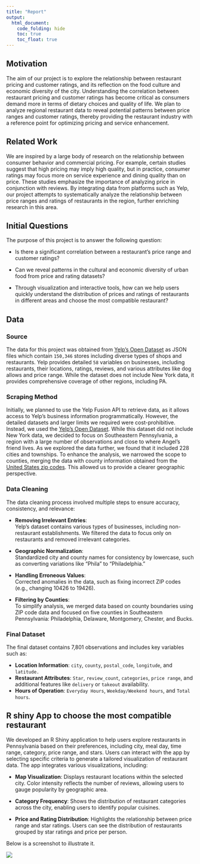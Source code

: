 ```yaml
---
title: "Report"
output: 
  html_document:
    code_folding: hide
    toc: true
    toc_float: true
---
```

## **Motivation**
The aim of our project is to explore the relationship between restaurant pricing and customer ratings, and its reflection on the food culture and economic diversity of the city. Understanding the correlation between restaurant pricing and customer ratings has become critical as consumers demand more in terms of dietary choices and quality of life. We plan to analyze regional restaurant data to reveal potential patterns between price ranges and customer ratings, thereby providing the restaurant industry with a reference point for optimizing pricing and service enhancement.

## **Related Work**
We are inspired by a large body of research on the relationship between consumer behavior and commercial pricing. For example, certain studies suggest that high pricing may imply high quality, but in practice, consumer ratings may focus more on service experience and dining quality than on price. These studies emphasize the importance of analyzing price in conjunction with reviews. By integrating data from platforms such as Yelp, our project attempts to systematically analyze the relationship between price ranges and ratings of restaurants in the region, further enriching research in this area.


## **Initial Questions**
The purpose of this project is to answer the following question:

- Is there a significant correlation between a restaurant's price range and customer ratings?

- Can we reveal patterns in the cultural and economic diversity of urban food from price and rating datasets?

- Through visualization and interactive tools, how can we help users quickly understand the distribution of prices and ratings of restaurants in different areas and choose the most compatible restaurant?

## **Data**
### **Source**
  The data for this project was obtained from [Yelp's Open Dataset](https://www.yelp.com/dataset) as JSON files which contain `150,346` stores including diverse types of shops and restaurants. Yelp provides detailed `58` variables on businesses, including restaurants, their locations, ratings, reviews, and various attributes like dog allows and price range. While the dataset does not include New York data, it provides comprehensive coverage of other regions, including PA.

### **Scraping Method**
  Initially, we planned to use the Yelp Fusion API to retrieve data, as it allows access to Yelp’s business information programmatically. However, the detailed datasets and larger limits we required were cost-prohibitive. Instead, we used the [Yelp's Open Dataset](https://www.yelp.com/dataset). While this dataset did not include New York data, we decided to focus on Southeastern Pennsylvania, a region with a large number of observations and close to where Angel’s friend lives.
As we explored the data further, we found that it included 228 cities and townships. To enhance the analysis, we narrowed the scope to counties, merging the data with county information obtained from the [United States zip codes ](https://www.unitedstateszipcodes.org/pa/). This allowed us to provide a clearer geographic perspective.

### **Data Cleaning**
The data cleaning process involved multiple steps to ensure accuracy, consistency, and relevance:

- **Removing Irrelevant Entries**:  
  Yelp’s dataset contains various types of businesses, including non-restaurant establishments. We filtered the data to focus only on restaurants and removed irrelevant categories.

- **Geographic Normalization**:  
  Standardized city and county names for consistency by lowercase, such as converting variations like "Phila" to "Philadelphia."  

- **Handling Erroneous Values**:  
  Corrected anomalies in the data, such as fixing incorrect ZIP codes (e.g., changing 10426 to 19426).

- **Filtering by Counties**:  
  To simplify analysis, we merged data based on county boundaries using ZIP code data and focused on five counties in Southeastern Pennsylvania: Philadelphia, Delaware, Montgomery, Chester, and Bucks.

### **Final Dataset**
The final dataset contains 7,801 observations and includes key variables such as:

- **Location Information**: `city`, `county`, `postal_code`, `longitude`, and `latitude.`
- **Restaurant Attributes**: `Star`, `review_count`, `categories`, `price range`, and additional features like `delivery` or `takeout` availability.
- **Hours of Operation**: `Everyday Hours`, `Weekday/Weekend hours`, and `Total hours`.


## **R shiny App to choose the most compatible restaurant**
We developed an R Shiny application to help users explore restaurants in Pennsylvania based on their preferences, including city, meal day, time range, category, price range, and stars. Users can interact with the app by selecting specific criteria to generate a tailored visualization of restaurant data. The app integrates various visualizations, including:

- **Map Visualization**: Displays restaurant locations within the selected city. Color intensity reflects the number of reviews, allowing users to gauge popularity by geographic area.

- **Category Frequency**: Shows the distribution of restaurant categories across the city, enabling users to identify popular cuisines.

- **Price and Rating Distribution**: Highlights the relationship between price range and star ratings. Users can see the distribution of restaurants grouped by star ratings and price per person.

Below is a screenshot to illustrate it.

![](picture/shinyapp.jpg)

